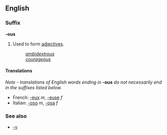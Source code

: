 ==English==
===Suffix===
'''-ous'''

#Used to form [[adjective]]s.
#:''[[ambidextrous]]''
#:''[[courageous]]''

====Translations====
''Note - translations of English words ending in'' '''-ous''' ''do not necessarily end in the suffixes listed below.''

*French: [[-eux]] ''m'', [[-euse]] ''f''
*Italian: [[-oso]] ''m'', [[-osa]] ''f''

===See also===
*[[-y]]